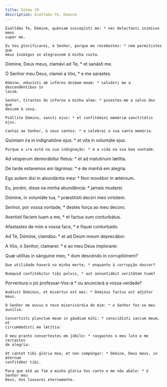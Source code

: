 ```yaml
---
title: Salmo 29
description: Exaltabo Te, Domine
---
```


<div class="side-by-side not-content">

    Exaltábo Te, Dómine, quóniam suscepísti me: * nec delectásti inimícos meos
    super me.

    Eu Vos glorificarei, ó Senhor, porque me recebestes: * nem permitistes que
    meus inimigos se alegrassem à minha custa.

Dómine, Deus meus, clamávi ad Te, * et sanásti me.

Ó Senhor meu Deus, clamei a Vós, * e me sarastes.

    Dómine, eduxísti ab inférno ánimam meam: * salvásti me a descendéntibus in
    lacum.

    Senhor, tirastes do inferno a minha alma: * pusestes-me a salvo dos que
    descem à cova.

    Psállite Dómino, sancti ejus: * et confitémini memóriæ sanctitátis ejus.

    Cantai ao Senhor, ó seus santos: * e celebrai a sua santa memória.

Quóniam ira in indignatióne ejus: * et vita in voluntáte ejus.

    Porque a ira está na sua indignação: * e a vida na sua boa vontade.

Ad vésperum demorábitur fletus: * et ad matutínum lætítia.

De tarde estaremos em lágrimas: * e de manhã em alegria.

Ego autem dixi in abundántia mea: * Non movébor in ætérnum.

Eu, porém, disse na minha abundância: * jamais mudarei.

Dómine, in voluntáte tua, * præstitísti decóri meo virtútem.

Senhor, por vossa vontade, * destes força ao meu decoro.

Avertísti fáciem tuam a me, * et factus sum conturbátus.

Afastastes de mim a vossa face, * e fiquei conturbado.

Ad Te, Dómine, clamábo: * et ad Deum meum deprecábor.

A Vós, ó Senhor, clamarei: * e ao meu Deus implorarei.

Quæ utílitas in sánguine meo, * dum descéndo in corruptiónem?

    Que utilidade haverá na minha morte, * enquanto à corrupção descer?

    Numquid confitébitur tibi pulvis, * aut annuntiábit veritátem tuam?

Porventura o pó professar-Vos-á * ou anunciará a vossa verdade?

    Audívit Dóminus, et misértus est mei: * Dóminus factus est adjútor meus.

    O Senhor me ouviu e teve misericórdia de mim: * o Senhor fez-se meu auxílio.

    Convertísti planctum meum in gáudium mihi: * conscidísti saccum meum, et
    circumdedísti me lætítia:

    O meu pranto convertestes em júbilo: * rasgastes o meu luto e me cercastes
    de alegria:

    Ut cantet tibi glória mea, et non compúngar: * Dómine, Deus meus, in ætérnum
    confitébor tibi.

    Para que até ao fim a minha glória Vos cante e me não abale: * ó Senhor meu
    Deus, Vos louvarei eternamente.

</div>
